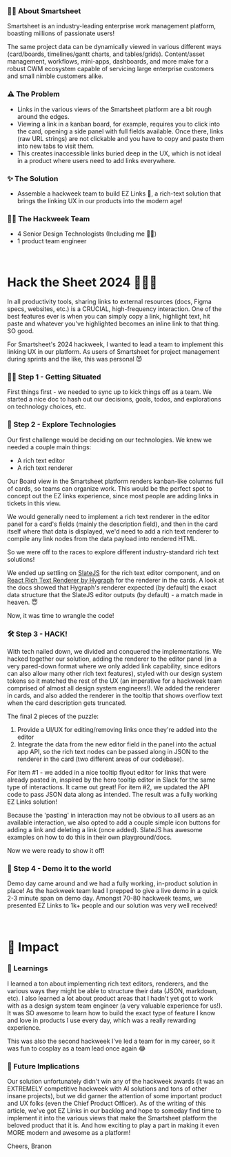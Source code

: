 
<HeroStrip
  title="Loading Screen Animation @ Smartsheet"
  subtitle="Revamping the loading/splash screen for the entire Smartsheet platform!"
  image="/projects/loading-screen/cover.png"
  date="March 2025"
  category="Motion"
/>

### ✍🏽 About Smartsheet

Smartsheet is an industry-leading enterprise work management platform, boasting millions of passionate users!

The same project data can be dynamically viewed in various different ways (card/boards, timelines/gantt charts, and tables/grids). Content/asset management, workflows, mini-apps, dashboards, and more make for a robust CWM ecosystem capable of servicing large enterprise customers and small nimble customers alike.

<ContentImage
  image="/projects/ez-links/intro.png"
  caption="Smartsheet's Card/Board view, a popular view for project planning"
/>

### ⚠️ The Problem

- Links in the various views of the Smartsheet platform are a bit rough around the edges.
- Viewing a link in a kanban board, for example, requires you to click into the card, opening a side panel with full fields available. Once there, links (raw URL strings) are not clickable and you have to copy and paste them into new tabs to visit them.
- This creates inaccessible links buried deep in the UX, which is not ideal in a product where users need to add links everywhere.

### ✨ The Solution

- Assemble a hackweek team to build EZ Links 🔗, a rich-text solution that brings the linking UX in our products into the modern age!

### 👯‍♂️ The Hackweek Team

- 4 Senior Design Technologists (Including me 👋🏽)
- 1 product team engineer

<br />

# Hack the Sheet 2024 👨🏻‍💻

In all productivity tools, sharing links to external resources (docs, Figma specs, websites, etc.) is a CRUCIAL, high-frequency interaction. One of the best features ever is when you can simply copy a link, highlight text, hit paste and whatever you've highlighted becomes an inline link to that thing. SO good.

For Smartsheet's 2024 hackweek, I wanted to lead a team to implement this linking UX in our platform. As users of Smartsheet for project management during sprints and the like, this was personal 😈

### 💪🏻 Step 1 - Getting Situated

First things first - we needed to sync up to kick things off as a team. We started a nice doc to hash out our decisions, goals, todos, and explorations on technology choices, etc.

<ContentImage
  image="/projects/ez-links/doc.png"
  caption="Our planning doc for the EZ Links hackweek project"
/>

### 🔎 Step 2 - Explore Technologies

Our first challenge would be deciding on our technologies. We knew we needed a couple main things:

- A rich text editor
- A rich text renderer

Our Board view in the Smartsheet platform renders kanban-like columns full of cards, so teams can organize work. This would be the perfect spot to concept out the EZ links experience, since most people are adding links in tickets in this view.

We would generally need to implement a rich text renderer in the editor panel for a card's fields (mainly the description field), and then in the card itself where that data is displayed, we'd need to add a rich text renderer to compile any link nodes from the data payload into rendered HTML.

So we were off to the races to explore different industry-standard rich text solutions!

We ended up settling on [SlateJS](https://www.slatejs.org/examples/richtext) for the rich text editor component, and on [React Rich Text Renderer by Hygraph](https://hygraph.com/blog/hygraph-react-rich-text-renderer) for the renderer in the cards. A look at the docs showed that Hygraph's renderer expected (by default) the exact data structure that the SlateJS editor outputs (by default) - a match made in heaven. 😇

<ContentImage
  image="/projects/ez-links/hygraph.png"
  caption="Default API data structure for the rich text renderer"
/>

Now, it was time to wrangle the code!

### 🛠️ Step 3 - HACK!

With tech nailed down, we divided and conquered the implementations. We hacked together our solution, adding the renderer to the editor panel (in a very pared-down format where we only added link capability, since editors can also allow many other rich text features), styled with our design system tokens so it matched the rest of the UX (an imperative for a hackweek team comprised of almost all design system engineers!). We added the renderer in cards, and also added the renderer in the tooltip that shows overflow text when the card description gets truncated.

<ContentImage
  image="/projects/ez-links/demo.png"
  caption="The rich text editor in the panel, the renderer in the card"
/>

The final 2 pieces of the puzzle:

1. Provide a UI/UX for editing/removing links once they're added into the editor
2. Integrate the data from the new editor field in the panel into the actual app API, so the rich text nodes can be passed along in JSON to the renderer in the card (two different areas of our codebase).

For item #1 - we added in a nice tooltip flyout editor for links that were already pasted in, inspired by the hero tooltip editor in Slack for the same type of interactions. It came out great! For item #2, we updated the API code to pass JSON data along as intended. The result was a fully working EZ Links solution!

<ContentImage
  image="/projects/ez-links/tooltip.png"
  caption="The tooltip flyout editor for links once pasted into the field"
/>

Because the 'pasting' in interaction may not be obvious to all users as an available interaction, we also opted to add a couple simple icon buttons for adding a link and deleting a link (once added). SlateJS has awesome examples on how to do this in their own playground/docs.

Now we were ready to show it off!

### 🎥 Step 4 - Demo it to the world

Demo day came around and we had a fully working, in-product solution in place! As the hackweek team lead I prepped to give a live demo in a quick 2-3 minute span on demo day. Amongst 70-80 hackweek teams, we presented EZ Links to 1k+ people and our solution was very well received!

<ContentImage
  image="/projects/ez-links/reviews.png"
  caption="Tons of great quotes from excited viewers of our demo!"
/>

<br />

# 🚀 Impact

### 🧠 Learnings

I learned a ton about implementing rich text editors, renderers, and the various ways they might be able to structure their data (JSON, markdown, etc). I also learned a lot about product areas that I hadn't yet got to work with as a design system team engineer (a very valuable experience for us!). It was SO awesome to learn how to build the exact type of feature I know and love in products I use every day, which was a really rewarding experience.

This was also the second hackweek I've led a team for in my career, so it was fun to cosplay as a team lead once again 😂

### 🔮 Future Implications

Our solution unfortunately didn't win any of the hackweek awards (it was an EXTREMELY competitive hackweek with AI solutions and tons of other insane projects), but we did garner the attention of some important product and UX folks (even the Chief Product Officer). As of the writing of this article, we've got EZ Links in our backlog and hope to someday find time to implement it into the various views that make the Smartsheet platform the beloved product that it is. And how exciting to play a part in making it even MORE modern and awesome as a platform!

Cheers,
Branon
